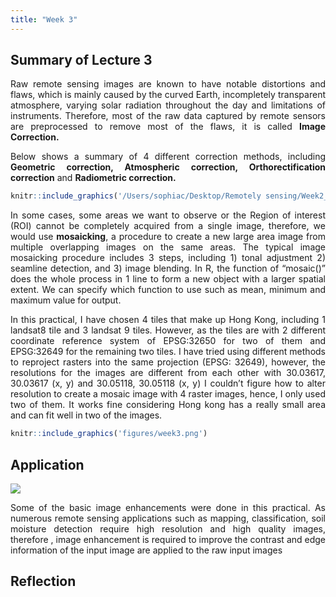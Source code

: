 ```yaml
---
title: "Week 3"
---
```


<div style="text-align: justify">

## Summary of Lecture 3

Raw remote sensing images are known to have notable distortions and flaws, which is mainly caused by the curved Earth, incompletely transparent atmosphere, varying solar radiation throughout the day and limitations of instruments. Therefore, most of the raw data captured by remote sensors are preprocessed to remove most of the flaws, it is called **Image Correction.**

Below shows a summary of 4 different correction methods, including **Geometric correction, Atmospheric correction, Orthorectification correction** and **Radiometric correction.**

```r
knitr::include_graphics('/Users/sophiac/Desktop/Remotely sensing/Week2_quarto/Week2_Quarto/figures/correction summary.jpg')
```

In some cases, some areas we want to observe or the Region of interest (ROI) cannot be completely acquired from a single image, therefore, we would use **mosaicking**, a procedure to create a new large area image from multiple overlapping images on the same areas. The typical image mosaicking procedure includes 3 steps, including 1) tonal adjustment 2) seamline detection, and 3) image blending. In R, the function of "mosaic()" does the whole process in 1 line to form a new object with a larger spatial extent. We can specify which function to use such as mean, minimum and maximum value for output.

In this practical, I have chosen 4 tiles that make up Hong Kong, including 1 landsat8 tile and 3 landsat 9 tiles. However, as the tiles are with 2 different coordinate reference system of EPSG:32650 for two of them and EPSG:32649 for the remaining two tiles. I have tried using different methods to reproject rasters into the same projection (EPSG: 32649), however, the resolutions for the images are different from each other with 30.03617, 30.03617 (x, y) and 30.05118, 30.05118 (x, y) I couldn't figure how to alter resolution to create a mosaic image with 4 raster images, hence, I only used two of them. It works fine considering Hong kong has a really small area and can fit well in two of the images.

```r
knitr::include_graphics('figures/week3.png')

```

## Application

![](images/image-2093053228.png)

Some of the basic image enhancements were done in this practical. As numerous remote sensing applications such as mapping, classification, soil moisture detection require high resolution and high quality images, therefore , image enhancement is required to improve the contrast and edge information of the input image are applied to the raw input images

## Reflection
